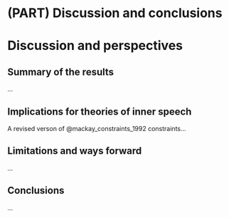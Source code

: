 # (PART) Discussion and conclusions {-}

# Discussion and perspectives

## Summary of the results

...

## Implications for theories of inner speech

A revised verson of @mackay_constraints_1992 constraints...

## Limitations and ways forward

...

## Conclusions

...
